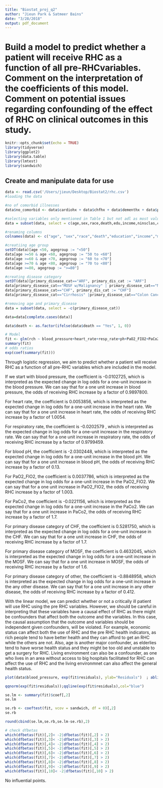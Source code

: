```yaml
---
title: "Biostat_proj_q2"
author: "Jieun Park & Satmeer Bains"
date: "3/28/2018"
output: pdf_document
---
```


# Build a model to predict whether a patient will receive RHC as a function of all pre-RHCvariables.   Comment  on  the  interpretation  of  the  coefficients  of  this  model.   Comment  on potential issues regarding confounding of the effect of RHC on clinical outcomes in this study.

```r
knitr::opts_chunk$set(echo = TRUE)
library(tidyverse)
library(ggplot2)
library(data.table)
library(lmtest)
library(sandwich)
```

## Create and manipulate data for use

```r
data <- read.csv('/Users/jieun/Desktop/Biostat2/rhc.csv')
#loading the data

#no of comorbid illnesses
data$no_comorbid <- data$cardiohx + data$chfhx + data$dementhx + data$psychhx + data$chrpulhx + data$renalhx + data$liverhx + data$gibledhx + data$malighx + data$immunhx + data$transhx + data$amihx 

#selecting variables only mentioned in Table 1 but not adl as most values are missing
data = subset(data, select = c(age,sex,race,death,edu,income,ninsclas,cat1,ca,dnr1,aps1,surv2md1,no_comorbid,das2d3pc,temp1,hrt1,meanbp1,resp1,wblc1,wblc1,paco21,ph1,sod1,pot1,hema1,bili1,crea1,alb1,scoma1,swang1))

#renaming columns
colnames(data) <- c("age", "sex","race","death","education","income","medical_insurance","primary_disease_cat","cancer","dnr","apache","prob_2mo_survival","no_comorbid","dasi","temp","heart_rate","blood_pressure","resp_rate","wbc","PaO2_FIO2","PaCo2","ph","sodium","potassium","hematocrit","bilirubin","creatinine","albumin","glasgow_coma","rch")

#creatiing age group
setDT(data)[age <50, agegroup := "<50"]
data[age >=50 & age <60, agegroup := "50 to <60"]
data[age >=60 & age <70, agegroup := "60 to <70"]
data[age >=70 & age <80, agegroup := "70 to <80"]
data[age >=80, agegroup := ">=80"]

#creating disease category
setDT(data)[primary_disease_cat=="ARF", primary_dis_cat := "ARF"]
data[primary_disease_cat=="MOSF w/Malignancy" | primary_disease_cat=="MOSF w/Sepsis", primary_dis_cat := "MOSF"]
data[primary_disease_cat=="CHF", primary_dis_cat := "CHF"]
data[primary_disease_cat=="Cirrhosis" |primary_disease_cat=="Colon Cancer" |primary_disease_cat=="Coma" |primary_disease_cat=="COPD" |primary_disease_cat=="Lung Cancer", primary_dis_cat := "Other"]

#removing age and primary_disease
data = subset(data, select = -c(primary_disease_cat))

data=data[complete.cases(data)]

data$death <- as.factor(ifelse(data$death == "Yes", 1, 0))
```

```r
# Model
fit <- glm(rch ~ blood_pressure+heart_rate+resp_rate+ph+PaO2_FIO2+PaCo2+primary_dis_cat, data = data, family = binomial)
summary(fit)
# odds ratios
exp(coef(summary(fit)))

```

Through logistic regression, we aim to predict whether a patient will receive RHC as a function of all pre-RHC variables which are included in the model. 

If we start with blood pressure, the coefficient is -0.0102725, which is interpreted as the expected change in log odds for a one-unit increase in the blood pressure. We can say that for a one unit increase in blood pressure, the odds of receiving RHC increase by a factor of 0.9897800. 

For heart rate, the coefficient is 0.0053856, which is interpreted as the expected change in log odds for a one-unit increase in the heart rate. We can say that for a one unit increase in heart rate, the odds of receiving RHC increase by a factor of 1.0054. 

For respiratory rate, the coefficient is -0.0202579 , which is interpreted as the expected change in log odds for a one-unit increase in the respiratory rate. We can say that for a one unit increase in respiratory rate, the odds of receiving RHC increase by a factor of 0.9799459. 

For blood pH, the coefficient is  -2.0302448, which is interpreted as the expected change in log odds for a one-unit increase in the blood pH. We can say that for a one unit increase in blood pH, the odds of receiving RHC increase by a factor of 0.13. 

For PaO2_FIO2, the coefficient is  0.0037786, which is interpreted as the expected change in log odds for a one-unit increase in the PaO2_FIO2. We can say that for a one unit increase in PaO2_FIO2, the odds of receiving RHC increase by a factor of 1.003.  

For PaCo2, the coefficient is  -0.0221156, which is interpreted as the expected change in log odds for a one-unit increase in the PaCo2. We can say that for a one unit increase in PaCo2, the odds of receiving RHC increase by a factor of 1.7.  

For primary disease category of CHF, the coefficient is 0.5281750, which is interpreted as the expected change in log odds for a one-unit increase in the CHF. We can say that for a one unit increase in CHF, the odds of receiving RHC increase by a factor of 1.7.

For primary disease category of MOSF, the coefficient is 0.4632045, which is interpreted as the expected change in log odds for a one-unit increase in the MOSF. We can say that for a one unit increase in MOSF, the odds of receiving RHC increase by a factor of 1.6.  

For primary disease category of other, the coefficient is -0.8848958, which is interpreted as the expected change in log odds for a one-unit increase in the any other disease. We can say that for a one unit increase in any other disease, the odds of receiving RHC increase by a factor of 0.412.

With the linear model, we can predict whether or not a critically ill patient will use RHC using the pre RHC variables. However, we should be careful in interpreting that these variables have a causal effect of RHC as there might be confounders that affect both the outcome and the variables. In this case, the causal assumption that the outcome and variables should be independent given confounders, will be violated. For example, economic status can affect both the use of RHC and the pre RHC health indicators, as rich people tend to have better health and they can afford to get an RHC while the others are not. Also, age is another major confounder, as elderlies tend to have worse health status and they might be too old and unstable to get a surgery for RHC. Living environment can also be a confounder, as one who lives in an area without access to big hospitals facilitated for RHC can affect the use of RHC and the living environmnet can also affect the general health status. 



```r
plot(data$blood_pressure, exp(fit$residuals), ylab="Residuals")  ; abline(0, 0)

qqnorm(exp(fit$residuals));qqline(exp(fit$residuals),col="blue")
```

```r
se.lm <- summary(fit)$coef[,2]
se.lm

se.rb <- coeftest(fit, vcov = sandwich, df = 0)[,2]
se.rb

round(cbind(se.lm,se.rb,se.lm-se.rb),2)
```

```r
# check dfbetas
which(dfbetas(fit)[,2]< -2|dfbetas(fit)[,2] > 2)
which(dfbetas(fit)[,3]< -2|dfbetas(fit)[,3] > 2)
which(dfbetas(fit)[,4]< -2|dfbetas(fit)[,4] > 2)
which(dfbetas(fit)[,5]< -2|dfbetas(fit)[,5] > 2)
which(dfbetas(fit)[,6]< -2|dfbetas(fit)[,6] > 2)
which(dfbetas(fit)[,7]< -2|dfbetas(fit)[,7] > 2)
which(dfbetas(fit)[,8]< -2|dfbetas(fit)[,8] > 2)
which(dfbetas(fit)[,9]< -2|dfbetas(fit)[,9] > 2)
which(dfbetas(fit)[,10]< -2|dfbetas(fit)[,10] > 2)
```
No influential points.





